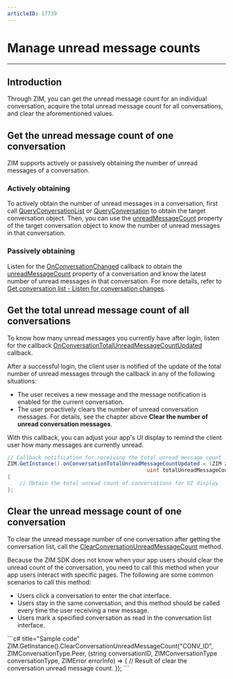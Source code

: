 ```yaml
---
articleID: 17739
---
```

# Manage unread message counts

- - -

## Introduction

Through ZIM, you can get the unread message count for an individual conversation, acquire the total unread message count for all conversations, and clear the aforementioned values.


## Get the unread message count of one conversation

ZIM supports actively or passively obtaining the number of unread messages of a conversation.

### Actively obtaining

To actively obtain the number of unread messages in a conversation, first call [QueryConversationList](@QueryConversationList) or [QueryConversation](@QueryConversation) to obtain the target conversation object. Then, you can use the [unreadMessageCount](@unreadMessageCount-ZIMConversation) property of the target conversation object to know the number of unread messages in that conversation.

### Passively obtaining

Listen for the [OnConversationChanged](@OnConversationChanged) callback to obtain the [unreadMessageCount](@unreadMessageCount-ZIMConversation) property of a conversation and know the latest number of unread messages in that conversation. For more details, refer to [Get conversation list - Listen for conversation changes](./Get%20the%20conversation%20list.mdx#listen-for-conversation-changes).

## Get the total unread message count of all conversations
To know how many unread messages you currently have after login, listen for the callback [OnConversationTotalUnreadMessageCountUpdated](@OnConversationTotalUnreadMessageCountUpdated) callback. 



After a successful login, the client user is notified of the update of the total number of unread messages through the callback in any of the following situations:

- The user receives a new message and the message notification is enabled for the current conversation.
- The user proactively clears the number of unread conversation messages. For details, see the chapter above **Clear the number of unread conversation messages**.

With this callback, you can adjust your app's UI display to remind the client user how many messages are currently unread.  
<CodeGroup>
```c# title="Sample code"
// Callback notification for receiving the total unread message count
ZIM.GetInstance().onConversationTotalUnreadMessageCountUpdated = (ZIM zim,
                                             uint totalUnreadMessageCount) =>
{
    // Obtain the total unread count of conversations for UI display
};
```
</CodeGroup>

## Clear the unread message count of one conversation

To clear the unread message number of one conversation after getting the conversation list, call the [ClearConversationUnreadMessageCount](@ClearConversationUnreadMessageCount) method.

Because the ZIM SDK does not know when your app users should clear the unread count of the conversation, you need to call this method when your app users interact with specific pages. The following are some common scenarios to call this method:

- Users click a conversation to enter the chat interface. 
- Users stay in the same conversation, and this method should be called every time the user receiving a new message. 
- Users mark a specified conversation as read in the conversation list interface. 

<CodeGroup>
```c# title="Sample code"
ZIM.GetInstance().ClearConversationUnreadMessageCount("CONV_ID", ZIMConversationType.Peer,
    (string conversationID, ZIMConversationType conversationType,
                ZIMError errorInfo) =>
    {
        // Result of clear the conversation unread message count.
    });
```
</CodeGroup>